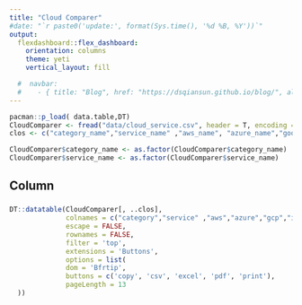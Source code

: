 ```yaml
---
title: "Cloud Comparer"
#date: "`r paste0('update:', format(Sys.time(), '%d %B, %Y'))`"
output: 
  flexdashboard::flex_dashboard:
    orientation: columns
    theme: yeti
    vertical_layout: fill

  #  navbar:
  #    - { title: "Blog", href: "https://dsqiansun.github.io/blog/", align: right }
---
```


```r
pacman::p_load( data.table,DT)
CloudComparer <- fread("data/cloud_service.csv", header = T, encoding = 'UTF-8',stringsAsFactors=F )
clos <- c("category_name","service_name" ,"aws_name", "azure_name","google_name","ibm_name","oracle_name","alibaba_name")

CloudComparer$category_name <- as.factor(CloudComparer$category_name)
CloudComparer$service_name <- as.factor(CloudComparer$service_name)
```


Column
-----------------------------------------------------------------------

###
```r

DT::datatable(CloudComparer[, ..clos],
              colnames = c("category","service" ,"aws","azure","gcp","ibm","oracle","alibaba"),
              escape = FALSE,
              rownames = FALSE,
              filter = 'top',
              extensions = 'Buttons',
              options = list(
              dom = 'Bfrtip',
              buttons = c('copy', 'csv', 'excel', 'pdf', 'print'),
              pageLength = 13
  ))
```

